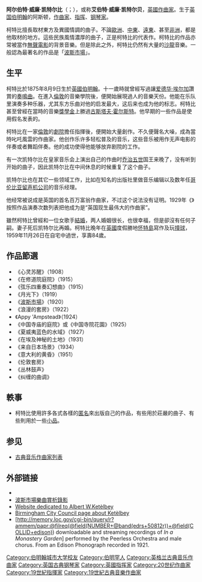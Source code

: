 {{Unreferenced|time=2022-03-02T15:00:42+00:00}}
{{noteTA
|T=zh:阿尔伯特·凯特尔比; zh-hans:阿尔伯特·凯特尔比; zh-hant:阿爾伯特·柯特比;
|dt=中国大陆：阿尔伯特·凯特尔比；台灣：阿爾伯特·柯特比
|1=zh:凯特尔比; zh-hans:凯特尔比; zh-hant:柯特比;
|d1=中国大陆：凯特尔比；台灣：柯特比
|2=zh:柯特比; zh-hans:凯特尔比; zh-hant:柯特比;
|d2=中国大陆：凯特尔比；台灣：柯特比
}}
{{Infobox classical
| 中文名       = 凯特尔比
| 画像         =
| 附注         =      
| 原文名       = Albert William Ketèlbey        
| 国别         = 英国  
| 出生日期     = {{birth date|1875|8|9}}
| 出生地       = 伯明翰
| 逝世日期     = {{death date and age|1959|11|26|1875|8|9}}
| 逝世地       = 考斯
| 所属时期     = 20世纪
| 所属乐派     =  
| 擅长作品类型 = 管弦乐
| 代表作       = 管弦乐《波斯市场》《在修道院庭院》《中国寺庙的庭院》
| 师从         = 
| 学生         = 
| 官方网站     = 
}}

'''阿尔伯特·威廉·凯特尔比'''（{{lang-en|Albert William Ketèlbey}}；{{bd|1875年|8月9日|1959年|11月26日|catIdx=K}}），或称'''艾伯特·威廉·凯特尔贝'''，[[英國|英國]][[作曲家|作曲家]]。生于[[英国|英国]][[伯明翰|伯明翰]]的阿斯顿，[[作曲家|作曲家]]、[[指挥家|指挥]]、[[钢琴家|钢琴家]]。

柯特比擅長取材東方及異國情調的曲子。不論[[歐洲|歐洲]]、[[中東|中東]]、[[遠東|遠東]]、甚至[[非洲|非洲]]，都是他取材的地方。這些民族風情濃厚的曲子，正是柯特比的代表作。柯特比的作品亦常被當作[[無聲電影|無聲電影]]的背景音樂。但是除此之外，柯特比仍然有大量的[[沙龍|沙龍]]音樂。一般認為最著名的作品是「[[波斯市場_(柯特比)|波斯市場]]」。

== 生平 ==
柯特比於1875年8月9日生於[[英國|英國]][[伯明翰|伯明翰]]。十一歲時就曾經写過讓[[爱德华·埃尔加|爱德华·埃尔加]]讚賞的[[奏鳴曲|奏鳴曲]]。在進入[[倫敦|倫敦]]的音樂學院後，便開始展現過人的音樂天份。他能在乐队里演奏多种乐器，尤其东方乐曲对他的启发最大，这后来也成为他的标志。柯特比甚至曾經在當時的音樂[[獎學金|獎學金]]上勝過[[古斯塔夫·霍尔斯特|古斯塔夫·霍尔斯特]]。他早期的一些作品是使用假名发表的。

柯特比在一家[[倫敦|倫敦]]的[[劇院|劇院]]擔任指揮後，便開始大量創作。不久便聲名大噪，成為當時叱吒風雲的作曲家。他创作乐许多轻松普及的音乐，这些音乐被用作无声电影的伴奏或者舞蹈伴奏。他的成功使得他能够放弃剧院的工作。

有一次凯特尔比在皇家音乐会上演出自己的作曲时[[乔治五世_(英国)|乔治五世]]国王来晚了，没有听到开始的曲子，因此凯特尔比在中间休息的时候重复了这个曲子。

凯特尔比也在其它一些领域工作，比如在知名的出版社里做音乐编辑以及数年任[[哥伦比亚留声机公司|哥伦比亚留声机公司]]的音乐经理。

他经常被说成是英国的首名百万富翁作曲家，不过这个说法没有证明。1929年《{{lang|en|Performing Right Gazette}}》按照作品演奏次数列表把他成为是“英国现生最伟大的作曲家”。

雖然柯特比曾經和一位女歌手[[結婚|結婚]]，两人婚姻很长，也很幸福，但是卻沒有任何子嗣。妻子死后凯特尔比再婚。柯特比晚年在[[英國|英國]]度假勝地[[怀特島|怀特島]]寫作及玩[[撞球|撞球]]，1959年11月26日在自宅中過世，享壽84歲。

== 作品節選 ==
*《心灵苏醒》（1908）
*《在修道院庭院》（1915）
*《弦乐四重奏幻想曲》（1915）
*《月光下》（1919）
*《[[波斯市場_(柯特比)|波斯市場]]》（1920）
*《浪漫的套房》（1922）
*《Appy 'Ampstead》（1924）
*《中国寺庙的庭院》或《中国寺院花園》（1925）
*《夏威夷蓝色的水域》（1927）
*《在埃及神秘的土地》（1931）
*《来自日本场景》（1934）
*《意大利的黄昏》（1951）
*《伦敦套房》
*《丛林鼓声》
*《纠缠的曲调》

== 軼事 ==
* 柯特比使用許多各式各樣的[[匿名|匿名]]來出版自己的作品，有些用於莊嚴的曲子、有些則用於一些[[小品|小品]]。

== 参见 ==
{{Portal box|古典音樂}}
* [[古典音乐作曲家列表|古典音乐作曲家列表]]

== 外部链接 ==
{{Commons category}}
* {{IMSLP|id=Ketèlbey, Albert William}}
* [https://web.archive.org/web/20070929083145/http://tle.nuk.edu.tw/upload/upload04/plan04A1/view/classview.html 波斯市場樂曲賞析錄影]
* [http://www.albertketelbey.org.uk Website dedicated to Albert W.Ketèlbey]
* [http://www.birmingham.gov.uk/ketelbey Birmingham City Council page about Ketèlbey] {{en}}
* [http://memory.loc.gov/cgi-bin/query/r?ammem/papr:@filreq(@field(NUMBER+@band(edrs+50812r))+@field(COLLID+edison)) downloadable and streaming recordings of ''In a Monastery Garden''] performed by the Peerless Orchestra and male chorus. From an Edison Phonograph recorded in 1921. {{en}}

{{Authority control}}

{{DEFAULTSORT:Ketelbey, Albert}}
[[Category:伯明翰城市大学校友|Category:伯明翰城市大学校友]]
[[Category:伯明罕人|Category:伯明罕人]]
[[Category:英格兰古典音乐作曲家|Category:英格兰古典音乐作曲家]]
[[Category:英国古典钢琴家|Category:英国古典钢琴家]]
[[Category:英國指挥家|Category:英國指挥家]]
[[Category:20世纪作曲家|Category:20世纪作曲家]]
[[Category:19世紀指揮家|Category:19世紀指揮家]]
[[Category:19世紀古典音樂作曲家|Category:19世紀古典音樂作曲家]]